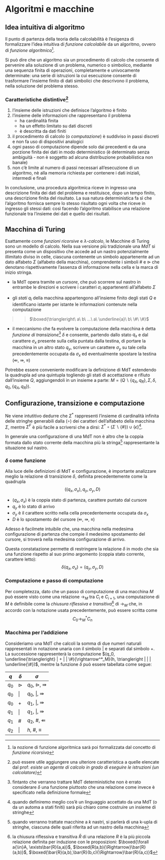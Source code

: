 # Algoritmi e macchine \hfill \faCube




## Idea intuitiva di algoritmo

Il punto di partenza della teoria della calcolabilità è l'esigenza di formalizzare l'idea intuitiva di *funzione calcolabile* da un algoritmo, ovvero di *funzione algoritmica*[^1].

Si può dire che un algoritmo sia un procedimento di calcolo che consente di pervenire alla soluzione di un problema, numerico o simbolico, mediante una sequenza finita di operazioni, completamente e univocamente determinate: una serie di istruzioni la cui esecuzione consente di trasformare l'insieme finito di dati simbolici che descrivono il problema, nella soluzione del problema stesso.

### Caratteristiche distintive[^2]

1. l'insieme delle istruzioni che definisce l'algoritmo è finito
2. l'insieme delle informazioni che rappresentano il problema
    * ha cardinalità finita
    * ha un effetto limitato su dati discreti
    * è descritta da dati finiti
3. il procedimento di calcolo (o *computazione*) è suddiviso in passi discreti e non fa uso di dispositivi analogici
4. ogni passo di computazione dipende solo dai precedenti e da una porzione finita dei dati in modo deterministico (è determinato senza ambiguità - non è soggetto ad alcuna distribuzione probabilistica non banale)
5. non c'è limite al numero di passi necessari all'esecuzione di un algoritmo, nè alla memoria richiesta per contenere i dati iniziali, intermedi e finali

In conclusione, una procedura algoritmica riceve in ingresso una descrizione finita dei dati del problema e restituisce, dopo un tempo finito, una descrizione finita del risultato. La sua natura deterministica fa sì che l'algoritmo fornisca sempre lo stesso risultato ogni volta che riceve in ingresso gli stessi dati: così facendo l'algoritmo stabilisce una relazione funzionale tra l'insieme dei dati e quello dei risultati.

[^1]: la nozione di funzione algoritmica sarà poi formalizzata dal concetto di *funzione ricorsiva*
[^2]: può essere utile aggiungere una ulteriore caratteristica a quelle elencate dal prof: *esiste un agente di calcolo in grado di eseguire le istruzioni (un calcolatore)*




## Macchina di Turing

Esattamente come *funzioni ricorsive* e *$\lambda$-calcolo*, le Macchine di Turing sono un modello di calcolo. Nella sua versione più tradizionale una *MdT* si presenta come un dispositivo che accede ad un nastro potenzialmente illimitato diviso in celle, ciascuna contenente un simbolo appartenente ad un dato alfabeto $\Sigma$ (alfabeto della macchina), comprendente i simboli $\#$ e $\triangleright$ che denotano rispettivamente l'assenza di informazione nella cella e la marca di inizio stringa.

* la MdT opera tramite un *cursore*, che può scorrere sul nastro in entrambe le direzioni e scrivere i caratteri $\sigma_i$ appartenenti all'alfabeto $\Sigma$

* gli *stati* $q_i$ della macchina appartengono all'insieme finito degli stati $Q$ e identificano istante per istante le informazioni contenute nella computazione

>> $\boxed{\triangleright\  a\ b\ ...\ a\ \underline{a}\ b\ \#\ \#}$

* il meccanismo che fa evolvere la computazione della macchina è detta *funzione di transizione*[^3] $\delta$ e consente, partendo dallo stato $q_x$ e dal carattere $\sigma_x$ presente sulla cella puntata dalla testina, di portare la macchina in un altro stato $q_y$, scrivere un carattere $\sigma_y$ su tale cella precedentemente occupata da $\sigma_x$ ed eventualmente spostare la testina ($\Lleftarrow$, $\Rrightarrow$, $\equiv$)

\begin{definition}
Una \underline{Macchina di Turing} è definita  formalmente come la quadrupla
$$M = (Q, \Sigma, \delta, q_0)$$

\begin{itemize}[itemsep=-7pt]
\item $Q$ è l'insieme finito degli stati $q_i$ che non contiene lo stato di accettazione $h$
\item $\Sigma$ è l'insieme finito dei simboli (alfabeto della macchina) al quale non appartengono i simboli di spostamento $\Lleftarrow$, $\Rrightarrow$, $\equiv$
\item $\delta{\subseteq}(Q{\times}\Sigma){\times}(Q{\cup}{h}){\times}\Sigma{\times}\{\Lleftarrow,\Rrightarrow,\equiv\}$ è la relazione di transizione, tale che il carattere puntato dal cursore non possa mai trovarsi a sinistra di $\triangleright$ 
\item $q_0{\in}Q$ è lo stato iniziale
\end{itemize}
\end{definition}

Potrebbe essere conveniente modificare la definizione di MdT estendendo la quadrupla ad una quintupla togliendo gli stati di accettazione e rifiuto dall'insieme $Q$, aggiungendoli in un insieme a parte: $M{=}(Q{\backslash}\{q_A,q_R\}, \Sigma, \delta, q_0, \{q_A,q_R\})$.

## Configurazione, transizione e computazione

\begin{definition}
Una \underline{configurazione} (istantanea) $C$ di una MdT è definita dalla quadrupla
$$(q,u,\sigma,v) \in (Q \cup \{h\}) \times \Sigma^* \times \Sigma \times \Sigma^F$$
$$\boxed{\boxed{\qquad u \qquad}\ \underline{\sigma}\ \boxed{\qquad v \qquad}}$$

\begin{itemize}[itemsep=-7pt]
\item $q$ è lo stato corrente
\item $\sigma$ è il simbolo corrente
\item $u$ è la stringa di caratteri a sinistra del simbolo corrente
\item $v$ è la stringa di caratteri a destra del simbolo corrente
\end{itemize}
\end{definition}

Ne viene intutitivo dedurre che $\Sigma^*$ rappresenti l'insieme di cardinalità infinita delle stringhe generabili dalla \textit{giustapposizione} ($\circ$) dei caratteri dell'alfabeto della macchina $\Sigma$, mentre $\Sigma^F$ è più facile a scriversi che a dirsi: $\Sigma^*{\circ}(\Sigma{\backslash}\{\#\}){\cup}\{\epsilon\}$[^4].

In generale una configurazione di una MdT non è altro che la coppia formata dallo stato corrente della macchina più la stringa[^5] rappresentante la situazione sul nastro.

### $\delta$ come funzione

Alla luce delle definizioni di MdT e configurazione, è importante analizzare meglio la relazione di transizione $\delta$, definita precedentemente come la quadrupla
$$((q_x,\sigma_x),q_y,\sigma_y,D)$$

* $(q_x,\sigma_x)$ è la coppia stato di partenza, carattere puntato dal cursore
* $q_y$ è lo stato di arrivo
* $\sigma_y$ è il carattere scritto nella cella precedentemente occupata da $\sigma_x$
* $D$ è lo spostamento del cursore ($\Lleftarrow$, $\Rrightarrow$, $\equiv$)

Adesso è facilmete intuibile che, una macchina nella medesima configurazione di partenza che compie il medesimo spostamento del cursore, si troverà nella medesima configurazione di arrivo.

Questa constatazione permette di restringere la relazione $\delta$ in modo che sia una funzione rispetto al suo primo argomento (coppia stato corrente, carattere letto):
$$\delta(q_x,\sigma_x)=(q_y,\sigma_y,D)$$

### Computazione e passo di computazione

\begin{definition}
Una \underline{computazione} di una MdT è costituita da una sequenza di configurazioni, tale che $C_0$ rappresenti la configurazione iniziale e $C_{i+1}$ il risultato dell'applicazione della funzione $\delta$ alla configurazione $C_i$ (ovvero il \underline{passo di computazione} $C_i{\rightarrow}C_{i+1}$). Si dirà inoltre che la computazione converge $\downarrow$ se, per $n{\ge}1$ tale che
$$C_0 \rightarrow C_1 \rightarrow ... \rightarrow C_n$$
$C_n$ è una configurazione finale, in caso contrario si dirà che diverge $\uparrow$.
\end{definition}

Per completezza, dato che un passo di computazione di una macchina $M$ può essere visto come una relazione $\rightarrow_M$ tra $C_i$ e $C_{i+1}$, una computazione di $M$ è definibile come la *chiusura riflessiva e transitiva*[^6] di $\rightarrow_M$ che, in accordo con la notazione usata precedentemente, può essere scritta come
$$C_0 \rightarrow_M^* C_n$$

### Macchima per l'addizione

Consideriamo una MdT che calcoli la somma di due numeri naturali rappresentati in notazione unaria con il simbolo $|$ e separati dal simbolo $+$. La successione
\begin{multline*}
(q_0, \underline{\triangleright} | + | | \#)
\rightarrow (q_0, \triangleright \underline{|} + | |)
\rightarrow (q_0, \triangleright | \underline{+} | |)
\rightarrow (q_1, \triangleright | | \underline{|} |)\rightarrow\\
\rightarrow (q_1, \triangleright | | | \underline{|})
\rightarrow (q_1, \triangleright | | | | \underline{\#})
\rightarrow (q_2, \triangleright | | | \underline{|})
\rightarrow (h, \triangleright | | | \underline{\#})
\end{multline*}
rappresenterà la computazione $(q_0, \underline{\triangleright} | + | | \#){\rightarrow^*_M}(h, \triangleright | | | \underline{\#})$, mentre la funzione $\delta$ può essere tabellata come segue:

| $q$ | $\delta$ | $\sigma$ |
| --- | --- | --- |
| $q_0$ | $\triangleright$ | $q_0$, $\triangleright$, $\Rrightarrow$ |
| $q_0$ | $|$ | $q_0$, $|$, $\Rrightarrow$ |
| $q_0$ | $+$ | $q_1$, $|$, $\Rrightarrow$ |
| $q_1$ | $|$ | $q_1$, $|$, $\Rrightarrow$ |
| $q_1$ | $\#$ | $q_2$, $\#$, $\Lleftarrow$ |
| $q_2$ | $|$ | $h$, $\#$, $\equiv$ |

[^3]: fintanto che verranno trattare MdT deterministiche non è errato considerare $\delta$ una funzione piuttosto che una relazione come invece è specificato nella definizione formale
[^4]: quando definiremo meglio cos'è un linguaggio accettato da una MdT (o da un automa a stati finiti) sarà più chiaro come costruire un insieme di stringhe
[^5]: quando verranno trattate macchine a $k$ nastri, si parlerà di una k-upla di stringhe, ciascuna delle quali riferita ad un nastro della macchina
[^6]: la chiusura riflessiva e transitiva $\bar{R}$ di una relazione $R$ è la più piccola relazione definita per induzione con le proposizioni: $\boxed{\forall a{\in}A, \exists\bar{R}(a,a)}$, $\boxed{R(a,b){\Rightarrow}\bar{R}(a,b)}$, $\boxed{\bar{R}(a,b),\bar{R}(b,c){\Rightarrow}\bar{R}(a,c)}$

